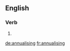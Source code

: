 ==English==

===Verb===
{{head|en}}

# {{present participle of|annualise|lang=en}}

[[de:annualising]]
[[fr:annualising]]